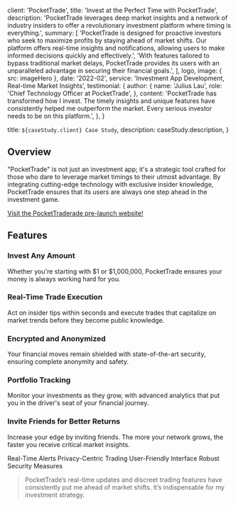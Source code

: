 
  client: 'PocketTrade',
  title: 'Invest at the Perfect Time with PocketTrade',
  description:
    'PocketTrade leverages deep market insights and a network of industry insiders to offer a revolutionary investment platform where timing is everything.',
  summary: [
    'PocketTrade is designed for proactive investors who seek to maximize profits by staying ahead of market shifts. Our platform offers real-time insights and notifications, allowing users to make informed decisions quickly and effectively.',
    'With features tailored to bypass traditional market delays, PocketTrade provides its users with an unparalleled advantage in securing their financial goals.',
  ],
  logo,
  image: { src: imageHero },
  date: '2022-02',
  service: 'Investment App Development, Real-time Market Insights',
  testimonial: {
    author: {
      name: 'Julius Lau',
      role: 'Chief Technology Officer at PocketTrade',
    },
    content:
      'PocketTrade has transformed how I invest. The timely insights and unique features have consistently helped me outperform the market. Every serious investor needs to be on this platform.',
  },
}

  title: `${caseStudy.client} Case Study`,
  description: caseStudy.description,
}

## Overview

"PocketTrade" is not just an investment app; it's a strategic tool crafted for those who dare to leverage market timings to their utmost advantage. By integrating cutting-edge technology with exclusive insider knowledge, PocketTrade ensures that its users are always one step ahead in the investment game.

[Visit the PocketTraderade pre-launch website!](https://pocket-trade.vercel.app/)

## Features

### Invest Any Amount

Whether you're starting with $1 or $1,000,000, PocketTrade ensures your money is always working hard for you.

### Real-Time Trade Execution

Act on insider tips within seconds and execute trades that capitalize on market trends before they become public knowledge.

### Encrypted and Anonymized

Your financial moves remain shielded with state-of-the-art security, ensuring complete anonymity and safety.

### Portfolio Tracking

Monitor your investments as they grow, with advanced analytics that put you in the driver's seat of your financial journey.

### Invite Friends for Better Returns

Increase your edge by inviting friends. The more your network grows, the faster you receive critical market insights.

<TagList>
  <TagListItem>Real-Time Alerts</TagListItem>
  <TagListItem>Privacy-Centric Trading</TagListItem>
  <TagListItem>User-Friendly Interface</TagListItem>
  <TagListItem>Robust Security Measures</TagListItem>
</TagList>

<Blockquote author={{ name: 'Julius Lau', role: 'CTO at PocketTrade' }}>
  PocketTrade’s real-time updates and discreet trading features have
  consistently put me ahead of market shifts. It’s indispensable for my
  investment strategy.
</Blockquote>

<StatList>
  <StatListItem value="200%" label="ROI Increase" />
  <StatListItem value="90%" label="User Retention Rate" />
  <StatListItem value="5 minutes" label="Average Time to Execute Trades" />
  <StatListItem value="100+" label="Insider Tips Delivered Daily" />
</StatList>
